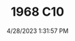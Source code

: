 ---
width: 6000
height: 4000
title: 1968 C10
description: Pro Street modified 1968 Chevrolet C10 pickup.
date: 4/28/2023 1:31:57 PM
cameraMake: Sony
cameraModel: ILCE-7M3
lens: 24-70mm F2.8 DG DN | Art 019
settingsfStop: f/6.3
settingsISO: ISO 50
settingsShutter: 1/100
settingsFocalLength: 70 mm
---